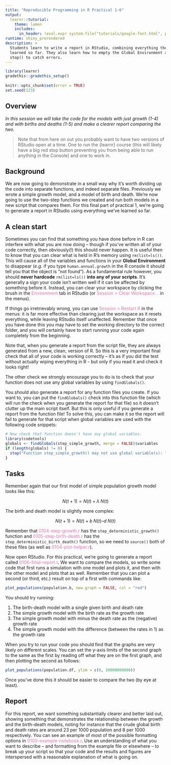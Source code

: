 ```yaml
---
title: "Reproducible Programming in R Practical 1-6"
output: 
  learnr::tutorial:
    theme: lumen
    includes:
      in_header: !eval.expr system.file("tutorials/google-font.html", package = "RPiR")
runtime: shiny_prerendered
description: >
  Students learn to write a report in RStudio, combining everything they have 
  learned so far. They also learn how to empty the Global Environment and use 
  stop() to catch errors.
---
```


```r
library(learnr)
gradethis::gradethis_setup()
 
knitr::opts_chunk$set(error = TRUE)
set.seed(123)
```

## Overview

*In this session we will take the code for the models with just growth (1-4)* 
*and with births and deaths (1-5) and make a clearer report comparing the two.*

> Note that from here on out you probably want to have two versions of RStudio
open at a time. One to run the {learnr} course (this will likely have a big red stop button preventing you from being able to run anything in the Console) and one to work in. 

## Background

We are now going to demonstrate in a small way why it’s worth dividing up the
code into separate functions, and indeed separate files. Previously we wrote a
simple growth model, and a model of birth and death. We’re now going to use the
two-step functions we created and run both models in a new script that compares 
them. For this final part of practical 1, we're going to generate a report in 
RStudio using everything we've learned so far.

## A clean start

Sometimes you can find that something you have done before in R can interfere 
with what you are now doing -- though if you’ve written all of your code 
correctly, then obviously(!) this should never happen. It is useful then
to know that you can clear what is held in R’s memory using `rm(list=ls())`. 
This will cause all of the variables and functions in your 
**Global Environment** to disappear (*e.g.* if you type `human.annual.growth` 
in the R console it should tell you that the object is "not found"). As a 
fundamental rule however, you should **never hardcode** `rm(list=ls())` 
**into any of your scripts**. It’s generally a sign your code isn’t written well 
if it can be affected by something before it. Instead, you can clear your 
workspace by clicking the brush in the 
<span style="color: #de77ae;">Environment</span> tab in RStudio (or 
<span style="color: #de77ae;">Session > Clear Workspace...</span> in the menus). 

If things go irretrievably wrong, you can use 
<span style="color: #de77ae;">Session > Restart R</span> in the menus: it is far 
more effective than clearing just the workspace as it resets everything, while 
leaving RStudio itself unaffected. Remember that once you have done this you may 
have to set the working directory to the correct folder, and you will certainly 
have to start running your code again completely from the beginning.

Note that, when you generate a report from the script file, they are always 
generated from a new, clean, version of R. So this is a very important final 
check that all of your code is working correctly – it’s as if 
you did the test without actually wiping everything in R - but only if you 
read it and check it looks right!

The other check we strongly encourage you to do is to check that your function 
does not use any global variables by using `findGlobals()`.

You should also generate a report for any function files you create. If you want 
to, you can put the `findGlobals()` check into this function file (which will
run the check when you generate the report for that file) so it doesn’t 
clutter up the main script itself. But this is only useful if you generate a 
report from the function file! To solve this, you can make it so the report will 
fail to generate for that script when global variables are used with the 
following code snippets:

```r
# Now check that function doesn't have any global variables.
library(codetools)
globals <- findGlobals(step_simple_growth, merge = FALSE)$variables 
if (length(globals) != 0) {
  stop("Function step_simple_growth() may not use global variable(s): ", globals)
}
```

## Tasks

Remember again that our first model of simple population growth model looks like
this:

$$N(t+1) = N(t) + \lambda\; N(t)$$

The birth and death model is slightly more complex:

$$ N(t+1) = N(t)+ b\; N(t) – d\; N(t)$$

Remember that <span style="color: #de77ae;">0104-step-growth.r</span> has the
`step_deterministic_growth()` function and 
<span style="color: #de77ae;">0105-step-birth-death.r</span> has the 
`step_deterministic_birth_death()` function, so we need to `source()` both of
these files (as well as 
<span style="color: #de77ae;">0104-plot-helper.r</span>).

Now open RStudio. For this practical, we're going to generate a report called 
<span style="color: #de77ae;">0106-final-report.r</span>. We want to compare the
models, so write some code that first runs a simulation with one model and plots 
it, and then with the other model and plots that as well. Remember that you can 
plot a second (or third, etc.) result on top of a first with commands like:

```r
plot_populations(population.b, new.graph = FALSE, col = "red")
```

You should try running:

1. The birth-death model with a single given birth and death rate
2. The simple growth model with the birth rate as the growth rate
3. The simple growth model with minus the death rate as the (negative) growth
rate
4. The simple growth model with the difference (between the rates in 1) as the 
growth rate

When you try to run your code you should find that the graphs are very likely on
different scales. You can set the y-axis limits of the second graph to the same 
as the first by reading off what they are on the first graph, and then plotting
the second as follows:

```r
plot_populations(population.df, ylim = c(0, 20000000000))
```

Once you’ve done this it should be easier to compare the two (by eye at least).

## Report

For this report, we want something substantially clearer and better laid out, 
showing something that demonstrates the relationship between the growth and the
birth-death models, noting for instance that the crude global birth and death 
rates are around 23 per 1000 population and 8 per 1000 respectively. You can see
an example of most of the possible formatting options in 
<span style="color: #de77ae;">0100-example-notebook.r</span>. Use an 
understanding of what you want to describe –
and formatting from the example file or elsewhere – to break up your script so 
that your code and the results and figures are interspersed with a reasonable
explanation of what is going on.
